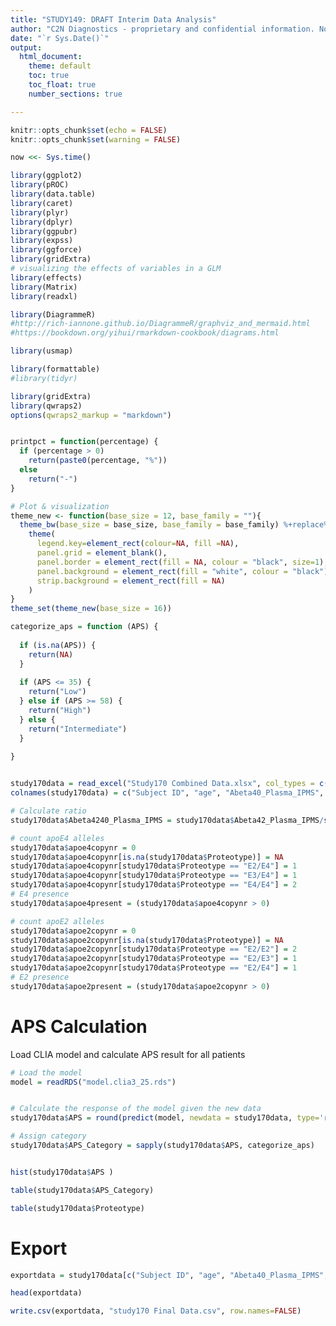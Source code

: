 ---
title: "STUDY149: DRAFT Interim Data Analysis"
author: "C2N Diagnostics - proprietary and confidential information. Not to be copied or distributed without C2N written consent."
date: "`r Sys.Date()`"
output:
  html_document:
    theme: default
    toc: true
    toc_float: true
    number_sections: true

---



```{r setup, include=FALSE}
knitr::opts_chunk$set(echo = FALSE)
knitr::opts_chunk$set(warning = FALSE)

now <<- Sys.time()

library(ggplot2)
library(pROC)
library(data.table)
library(caret)
library(plyr)
library(dplyr)
library(ggpubr)
library(expss)
library(ggforce)
library(gridExtra)
# visualizing the effects of variables in a GLM
library(effects)
library(Matrix)
library(readxl)

library(DiagrammeR)
#http://rich-iannone.github.io/DiagrammeR/graphviz_and_mermaid.html
#https://bookdown.org/yihui/rmarkdown-cookbook/diagrams.html

library(usmap)

library(formattable)
#library(tidyr)

library(gridExtra)
library(qwraps2)
options(qwraps2_markup = "markdown")


printpct = function(percentage) {
  if (percentage > 0)
    return(paste0(percentage, "%"))
  else
    return("-")
}

# Plot & visualization
theme_new <- function(base_size = 12, base_family = ""){
  theme_bw(base_size = base_size, base_family = base_family) %+replace%
    theme(
      legend.key=element_rect(colour=NA, fill =NA),
      panel.grid = element_blank(),   
      panel.border = element_rect(fill = NA, colour = "black", size=1),
      panel.background = element_rect(fill = "white", colour = "black"), 
      strip.background = element_rect(fill = NA)
    )
}
theme_set(theme_new(base_size = 16))

categorize_aps = function (APS) {
  
  if (is.na(APS)) {
    return(NA)
  }
  
  if (APS <= 35) {
    return("Low")
  } else if (APS >= 58) {
    return("High")
  } else {
    return("Intermediate")
  }
  
}


study170data = read_excel("Study170 Combined Data.xlsx", col_types = c("text", "numeric", "numeric", "numeric", "text", "text"))
colnames(study170data) = c("Subject ID", "age", "Abeta40_Plasma_IPMS", "Abeta42_Plasma_IPMS", "Proteotype", "Comments")

# Calculate ratio
study170data$Abeta4240_Plasma_IPMS = study170data$Abeta42_Plasma_IPMS/study170data$Abeta40_Plasma_IPMS

# count apoE4 alleles
study170data$apoe4copynr = 0
study170data$apoe4copynr[is.na(study170data$Proteotype)] = NA
study170data$apoe4copynr[study170data$Proteotype == "E2/E4"] = 1
study170data$apoe4copynr[study170data$Proteotype == "E3/E4"] = 1
study170data$apoe4copynr[study170data$Proteotype == "E4/E4"] = 2
# E4 presence
study170data$apoe4present = (study170data$apoe4copynr > 0)

# count apoE2 alleles
study170data$apoe2copynr = 0
study170data$apoe2copynr[is.na(study170data$Proteotype)] = NA
study170data$apoe2copynr[study170data$Proteotype == "E2/E2"] = 2
study170data$apoe2copynr[study170data$Proteotype == "E2/E3"] = 1
study170data$apoe2copynr[study170data$Proteotype == "E2/E4"] = 1
# E2 presence
study170data$apoe2present = (study170data$apoe2copynr > 0)


```



# APS Calculation

Load CLIA model and calculate APS result for all patients

```{r}

# Load the model
model = readRDS("model.clia3_25.rds")


# Calculate the response of the model given the new data
study170data$APS = round(predict(model, newdata = study170data, type='response') * 100)

# Assign category
study170data$APS_Category = sapply(study170data$APS, categorize_aps)


hist(study170data$APS )

```

```{r}
table(study170data$APS_Category)
```

```{r}

table(study170data$Proteotype)

```



# Export

```{r}

exportdata = study170data[c("Subject ID", "age", "Abeta40_Plasma_IPMS", "Abeta42_Plasma_IPMS", "Abeta4240_Plasma_IPMS", "Proteotype", "APS", "Comments")]

head(exportdata)

write.csv(exportdata, "study170 Final Data.csv", row.names=FALSE)

```


